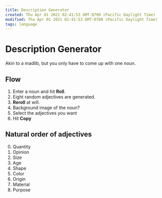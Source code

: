 ```yaml
---
title: Description Generator
created: Thu Apr 01 2021 02:41:53 GMT-0700 (Pacific Daylight Time)
modified: Thu Apr 01 2021 02:41:53 GMT-0700 (Pacific Daylight Time)
tags: language
---
```


# Description Generator

Akin to a madlib, but you only have to come up with one noun.

## Flow

1. Enter a noun and hit **Roll**.
2. Eight random adjectives are generated.
3. **Reroll** at will.
4. Background image of the noun?
5. Select the adjectives you want
6. Hit **Copy**

## Natural order of adjectives

0. Quantity
1. Opinion
2. Size
3. Age
4. Shape
5. Color
6. Origin
7. Material
8. Purpose
